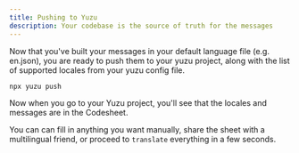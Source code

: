 ```yaml
---
title: Pushing to Yuzu
description: Your codebase is the source of truth for the messages
---
```


Now that you've built your messages in your default language file (e.g. en.json), you are ready to push them to your yuzu project, along with the list of supported locales from your
yuzu config file.

```bash
npx yuzu push
```

Now when you go to your Yuzu project, you'll see that the locales and messages are in the Codesheet.

You can can fill in anything you want manually, share the sheet with a multilingual friend, or proceed to `translate` everything in a few seconds.